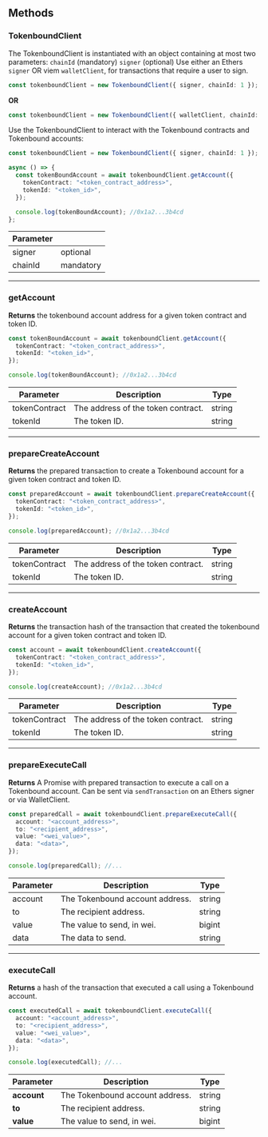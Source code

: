 ## Methods

### TokenboundClient

The TokenboundClient is instantiated with an object containing at most two parameters:
`chainId` (mandatory)
`signer` (optional)
Use either an Ethers `signer` OR viem `walletClient`, for transactions that require a user to sign.

```ts
const tokenboundClient = new TokenboundClient({ signer, chainId: 1 });
```

**OR**

```ts
const tokenboundClient = new TokenboundClient({ walletClient, chainId: 1 });
```

Use the TokenboundClient to interact with the Tokenbound contracts and Tokenbound accounts:

```ts
const tokenboundClient = new TokenboundClient({ signer, chainId: 1 });

async () => {
  const tokenBoundAccount = await tokenboundClient.getAccount({
    tokenContract: "<token_contract_address>",
    tokenId: "<token_id>",
  });

  console.log(tokenBoundAccount); //0x1a2...3b4cd
};
```

| Parameter |           |
| --------- | --------- |
| signer    | optional  |
| chainId   | mandatory |

---

### getAccount

**Returns** the tokenbound account address for a given token contract and token ID.

```typescript
const tokenBoundAccount = await tokenboundClient.getAccount({
  tokenContract: "<token_contract_address>",
  tokenId: "<token_id>",
});

console.log(tokenBoundAccount); //0x1a2...3b4cd
```

| Parameter     | Description                        | Type   |
| ------------- | ---------------------------------- | ------ |
| tokenContract | The address of the token contract. | string |
| tokenId       | The token ID.                      | string |

---

### prepareCreateAccount

**Returns** the prepared transaction to create a Tokenbound account for a given token contract and token ID.

```typescript
const preparedAccount = await tokenboundClient.prepareCreateAccount({
  tokenContract: "<token_contract_address>",
  tokenId: "<token_id>",
});

console.log(preparedAccount); //0x1a2...3b4cd
```

| Parameter     | Description                        | Type   |
| ------------- | ---------------------------------- | ------ |
| tokenContract | The address of the token contract. | string |
| tokenId       | The token ID.                      | string |

---

### createAccount

**Returns** the transaction hash of the transaction that created the tokenbound account for a given token contract and token ID.

```typescript
const account = await tokenboundClient.createAccount({
  tokenContract: "<token_contract_address>",
  tokenId: "<token_id>",
});

console.log(createAccount); //0x1a2...3b4cd
```

| Parameter     | Description                        | Type   |
| ------------- | ---------------------------------- | ------ |
| tokenContract | The address of the token contract. | string |
| tokenId       | The token ID.                      | string |

---

### prepareExecuteCall

**Returns** A Promise with prepared transaction to execute a call on a Tokenbound account. Can be sent via `sendTransaction` on an Ethers signer or via WalletClient.

```typescript
const preparedCall = await tokenboundClient.prepareExecuteCall({
  account: "<account_address>",
  to: "<recipient_address>",
  value: "<wei_value>",
  data: "<data>",
});

console.log(preparedCall); //...
```

| Parameter | Description                     | Type   |
| --------- | ------------------------------- | ------ |
| account   | The Tokenbound account address. | string |
| to        | The recipient address.          | string |
| value     | The value to send, in wei.      | bigint |
| data      | The data to send.               | string |

---

### executeCall

**Returns** a hash of the transaction that executed a call using a Tokenbound account.

```ts
const executedCall = await tokenboundClient.executeCall({
  account: "<account_address>",
  to: "<recipient_address>",
  value: "<wei_value>",
  data: "<data>",
});

console.log(executedCall); //...
```

| Parameter   | Description                     | Type   |
| ----------- | ------------------------------- | ------ |
| **account** | The Tokenbound account address. | string |
| **to**      | The recipient address.          | string |
| **value**   | The value to send, in wei.      | bigint |
